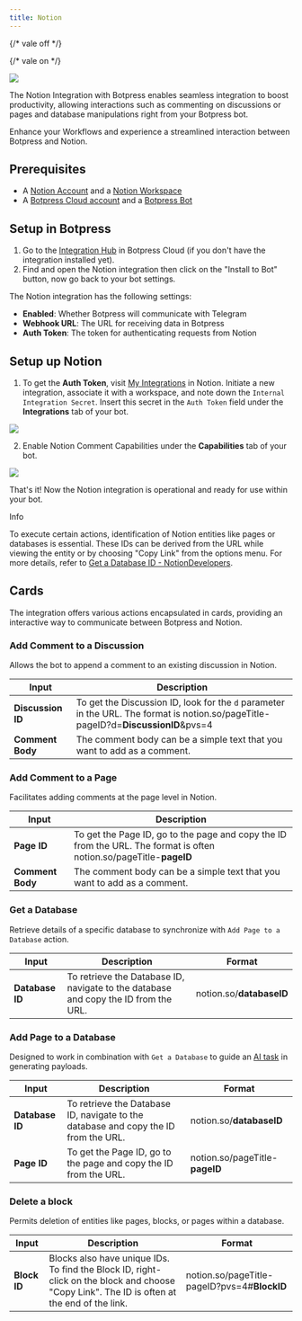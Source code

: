 ```yaml
---
title: Notion
---
```


{/* vale off */}


{/* vale on */}

<OpenInHub integration={integrationVersions.notion}/>



<img src="./assets/notion.png" />

The Notion Integration with Botpress enables seamless integration to boost productivity, allowing interactions such as commenting on discussions or pages and database manipulations right from your Botpress bot.

Enhance your Workflows and experience a streamlined interaction between Botpress and Notion.

## Prerequisites

* A [Notion Account](https://www.notion.so/signup) and a [Notion Workspace](https://www.notion.so/onboarding)
* A [Botpress Cloud account](https://sso.botpress.cloud) and a [Botpress Bot](/learn/get-started/quick-start)

## Setup in Botpress

1. Go to the [Integration Hub](https://app.botpress.cloud/hub) in Botpress Cloud (if you don't have the integration installed yet).
2. Find and open the Notion integration then click on the "Install to Bot" button, now go back to your bot settings.

The Notion integration has the following settings:

* **Enabled**: Whether Botpress will communicate with Telegram
* **Webhook URL**: The URL for receiving data in Botpress
* **Auth Token**: The token for authenticating requests from Notion

## Setup up Notion

1. To get the **Auth Token**, visit [My Integrations](https://www.notion.so/my-integrations) in Notion. Initiate a new integration, associate it with a workspace, and note down the `Internal Integration Secret`. Insert this secret in the `Auth Token` field under the **Integrations** tab of your bot.

<img src="./assets/notion-secret.png" />

2. Enable Notion Comment Capabilities under the **Capabilities** tab of your bot.

<img src="./assets/notion-capabilities.png" />

That's it! Now the Notion integration is operational and ready for use within your bot.

<Info>
Info

To execute certain actions, identification of Notion entities like pages or databases is essential. These IDs can be derived from the URL while viewing the entity or by choosing "Copy Link" from the options menu. For more details, refer to [Get a Database ID - NotionDevelopers](https://developers.notion.com/docs/create-a-notion-integration#step-3-save-the-database-id).
</Info>

## Cards

The integration offers various actions encapsulated in cards, providing an interactive way to communicate between Botpress and Notion.

### Add Comment to a Discussion

Allows the bot to append a comment to an existing discussion in Notion.

| Input             | Description                                                                                                                         |
| ----------------- | ----------------------------------------------------------------------------------------------------------------------------------- |
| **Discussion ID** | To get the Discussion ID, look for the `d` parameter in the URL. The format is notion.so/pageTitle-pageID?d=**DiscussionID**\&pvs=4 |
| **Comment Body**  | The comment body can be a simple text that you want to add as a comment.                                                            |

### Add Comment to a Page

Facilitates adding comments at the page level in Notion.

| Input            | Description                                                                                                         |
| ---------------- | ------------------------------------------------------------------------------------------------------------------- |
| **Page ID**      | To get the Page ID, go to the page and copy the ID from the URL. The format is often notion.so/pageTitle-**pageID** |
| **Comment Body** | The comment body can be a simple text that you want to add as a comment.                                            |

### Get a Database

Retrieve details of a specific database to synchronize with `Add Page to a Database` action.

| Input           | Description                                                                         | Format                   |
| --------------- | ----------------------------------------------------------------------------------- | ------------------------ |
| **Database ID** | To retrieve the Database ID, navigate to the database and copy the ID from the URL. | notion.so/**databaseID** |

### Add Page to a Database

Designed to work in combination with `Get a Database` to guide an [AI task](/learn/reference/cards/ai/ai-task) in generating payloads.

| Input           | Description                                                                         | Format                         |
| --------------- | ----------------------------------------------------------------------------------- | ------------------------------ |
| **Database ID** | To retrieve the Database ID, navigate to the database and copy the ID from the URL. | notion.so/**databaseID**       |
| **Page ID**     | To get the Page ID, go to the page and copy the ID from the URL.                    | notion.so/pageTitle-**pageID** |

### Delete a block

Permits deletion of entities like pages, blocks, or pages within a database.

| Input        | Description                                                                                                                                 | Format                                       |
| ------------ | ------------------------------------------------------------------------------------------------------------------------------------------- | -------------------------------------------- |
| **Block ID** | Blocks also have unique IDs. To find the Block ID, right-click on the block and choose "Copy Link". The ID is often at the end of the link. | notion.so/pageTitle-pageID?pvs=4#**BlockID** |
